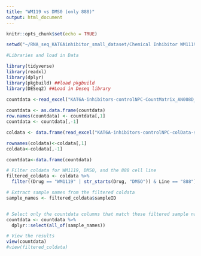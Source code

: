 ```yaml
---
title: "WM119 vs DMS0 (only 888)"
output: html_document
---
```


```r
knitr::opts_chunk$set(echo = TRUE)
```

```r
setwd("~/RNA_seq_KAT6Ainhibitor_small_dataset/Chemical Inhibitor WM1119 vs DMSO (only 888)")

#Libraries and load in Data

library(tidyverse)
library(readxl)
library(dplyr)
library(pkgbuild) ##load pkgbuild
library(DESeq2) ##Load in Deseq library

countdata <-read_excel("KAT6A-inhibitors-controlNPC-CountMatrix_AN008D_221228 (1).xlsx")
  
countdata <- as.data.frame(countdata)
row.names(countdata) <- countdata[,1]
countdata <- countdata[,-1]

coldata <- data.frame(read_excel("KAT6A-inhibitors-controlNPC-colData-sampleINFO_AN008D_221228.xlsx"))

rownames(coldata)<-coldata[,1]
coldata<-coldata[,-1]

countdata<-data.frame(countdata)
```


```r

# Filter coldata for WM1119, DMSO, and the 888 cell line
filtered_coldata <- coldata %>%
  filter((Drug == "WM1119" | str_starts(Drug, "DMSO")) & Line == "888")

# Extract sample names from the filtered coldata
sample_names <- filtered_coldata$sampleID


# Select only the countdata columns that match these filtered sample names
countdata <- countdata %>%
  dplyr::select(all_of(sample_names))

# View the results
view(countdata)
#view(filtered_coldata)

```


```r

```


